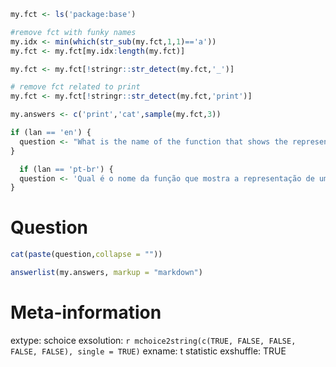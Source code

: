 ```r
my.fct <- ls('package:base')

#remove fct with funky names
my.idx <- min(which(str_sub(my.fct,1,1)=='a'))
my.fct <- my.fct[my.idx:length(my.fct)]

my.fct <- my.fct[!stringr::str_detect(my.fct,'_')]

# remove fct related to print
my.fct <- my.fct[!stringr::str_detect(my.fct,'print')]

my.answers <- c('print','cat',sample(my.fct,3))

if (lan == 'en') {
  question <- "What is the name of the function that shows the representation of an object in R's prompt ?"
}

  if (lan == 'pt-br') {
  question <- 'Qual é o nome da função que mostra a representação de um objeto no prompt do R?'
}
```

Question
========

```r
cat(paste(question,collapse = ""))
```


```r
answerlist(my.answers, markup = "markdown")
```

Meta-information
================
extype: schoice
exsolution: `r mchoice2string(c(TRUE, FALSE, FALSE, FALSE, FALSE), single = TRUE)`
exname: t statistic
exshuffle: TRUE